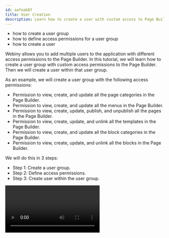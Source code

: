 ```yaml
---
id: aafeab8f
title: User Creation
description: Learn how to create a user with custom access to Page Builder.
---
```



<Alert type="success" title="WHAT YOU'LL LEARN">

- how to create a user group
- how to define access permissions for a user group
- how to create a user

</Alert>

Webiny allows you to add multiple users to the application with different access permissions to the Page Builder. In this tutorial, we will learn how to create a user group with custom access permissions to the Page Builder. Then we will create a user within that user group.

As an example, we will create a user group with the following access permissions:

- Permission to view, create, and update all the page categories in the Page Builder.
- Permission to view, create, and update all the menus in the Page Builder.
- Permission to view, create, update, publish, and unpublish all the pages in the Page Builder.
- Permission to view, create, update, and unlink all the templates in the Page Builder.
- Permission to view, create, and update all the block categories in the Page Builder.
- Permission to view, create, update, and unlink all the blocks in the Page Builder.

We will do this in 3 steps:

- Step 1: Create a user group.
- Step 2: Define access permissions.
- Step 3: Create user within the user group.

<Video src={userCreation} controls={true} />

## Step 1: Create a user group.

1. From the **Side Menu**, click **Settings** > **ACCESS MANAGEMENT** > **Groups**.

2. Click **+ NEW GROUP**.

   ✔️ The form to create a new user group opens.

3. In the **Name** textbox, type **Pages Management**.

4. In the **Slug** textbox, type **pages-management**.

5. In the **Description** textbox, type **User group for Page Managers**.

## Step 2: Define Access Permissions

1. Under the **Permissions** section, click **Page Builder**.

   ✔️ The **Page Builder** accordion opens.

2. In the **Access Level** dropdown, click **Custom access**.

3. Under the **CATEGORIES** section:

   a. In the **Access Scope** dropdown, click **All content**.

   b. In the **Primary Actions** dropdown, click **Read, write**.

4. Under the **MENUS** section:

   a. In the **Access Scope** dropdown, click **All content**.

   b. In the **Primary Actions** dropdown, click **Read, write**.

5. Under the **PAGES** section:

   a. In the **Access Scope** dropdown, click **All content**.

   b. In the **Primary Actions** dropdown, click **Read, write**.

   c. Under **PUBLISHING ACTIONS**, check both - **Publish** and **Unpublish** checkboxes.

6. Under the **TEMPLATES** section:

   a. In the **Access Scope** dropdown, click **All content**.

   b. In the **Primary Actions** dropdown, click **Read, write**.

   c. Select the **User is allowed to unlink a template** checkbox.

7. Under the **BLOCK CATEGORIES** section:

   a. In the **Access Scope** dropdown, click **All content**.

   b. In the **Primary Actions** dropdown, click **Read, write**.

8. Under the **BLOCK CONTENT** section:

   a. In the **Access Scope** dropdown, click **All content**.

   b. In the **Primary Actions** dropdown, click **Read, write**.

   c. Select the **User is allowed to unlink a block** checkbox.

9. Under the **SETTINGS** section, in the **Access Level** dropdown in front of **Manage settings**, select **No access**.

10. Click **SAVE GROUP**.

    ✔️ The message “Group saved successfully!” displays.

## Step 3: Create User

1. From the **Side Menu**, click **Settings** > **ADMIN USERS** > **Users**

2. Click **+ NEW USER**.

   ✔️ The **New User** screen opens.

3. In the **First Name** textbox, type _new user's first name_ (e.g. John).

4. In the **Last Name** textbox, type _new user's last name_ (e.g. Doe).

5. In the **Email** textbox, type _new user's email_ (e.g. johndoe@example.com).

6. In the **Password** textbox, type _new user's password_.

7. In the **Group** dropdown, click **Pages Management**.

8. Click **SAVE USER**.

   ✔️ The message "User saved successfully." displays.
